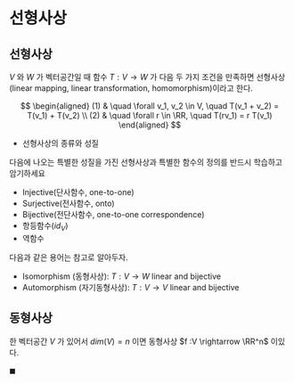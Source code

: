 # 선형사상 {#linear_map}



## 선형사상

$V$ 와 $W$ 가 벡터공간일 때 함수 $T :V \rightarrow W$ 가 다음 두 가지 조건을 만족하면 선형사상(linear mapping, linear transformation, homomorphism)이라고 한다.

$$
\begin{aligned}
(1) & \quad \forall v_1, v_2 \in V, \quad T(v_1 + v_2) = T(v_1) + T(v_2) \\
(2) & \quad \forall r \in \RR, \quad T(rv_1) = r T(v_1)
\end{aligned}
$$



- 선형사상의 종류와 성질

다음에 나오는 특별한 성질을 가진 선형사상과 특별한 함수의 정의를 반드시 학습하고 암기하세요

  + Injective(단사함수, one-to-one)
  + Surjective(전사함수, onto)
  + Bijective(전단사함수, one-to-one correspondence)
  + 항등함수($id_V$)
  + 역함수
  
다음과 같은 용어는 참고로 알아두자.

  + Isomorphism (동형사상): $T : V \rightarrow W$ linear and bijective
  + Automorphism (자기동형사상): $T : V \rightarrow V$ linear and bijective

 

::: {#thm-isomorphism}
 
## 동형사상 

한 벡터공간 $V$ 가 있어서 $dim(V)=n$ 이면 동형사상 $f :V \rightarrow \RR^n$ 이있다.

$\blacksquare$
:::

<!----
  - $T : V \rightarrow W$ 가 선형사상이면 $T(0_V) = 0_W$ 이다.
  - $T : V \rightarrow W$ 가 선형사상이면 $T(-v) = -T(v)$ 이다.
  - $T : V \rightarrow W$ 가 선형사상이면 $T(v_1 - v_2) = T(v_1) - T(v_2)$ 이다.
  - $T : V \rightarrow W$ 가 선형사상이면 $T(0_V) = 0_W$ 이다.
  - $T : V \rightarrow W$ 가 선형사상이면 $T(rv_1 + sv_2) = rT(v_1) + sT(v_2)$ 이다.
  - $T : V \rightarrow W$ 가 선형사상이면 $T(rv) = rT(v)$ 이다.
  - $T : V \rightarrow W$ 가 선형사상이면 $T(v_1 + v_2 + \cdots + v_n) = T(v_1) + T(v_2) + \cdots + T(v_n)$ 이다.
  - $T : V \rightarrow W$ 가 선형사상이면 $T(rv_1 + sv_2 + \cdots + tv_n) = rT(v_1) + sT(v_2) + \cdots + tT(v_n)$ 이다.
  - $T : V \rightarrow W$ 가 선형사상이면 $T(0_V) = 0_W$ 이다.
  - $T : V \rightarrow W$ 가 선형사상이면 $T(rv_1 + sv_2 + \cdots + tv_n) = rT(v_1) + sT(v_2) + \cdots + tT(v_n)$ 이다.
  - $T : V \rightarrow W$ 가 선형사상이면 $T(rv_1 + sv_2 + \cdots + tv_n) = rT(v_1) + sT(v_2) + \cdots + tT(v_n)$ 이
--->